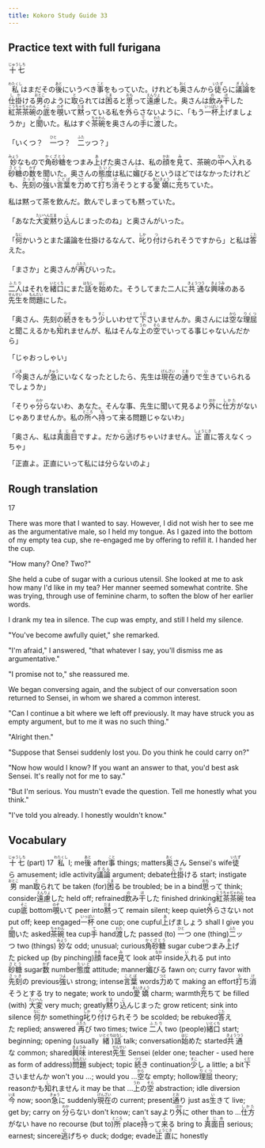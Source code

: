 ```yaml
---
title: Kokoro Study Guide 33
---
```


## Practice text with full furigana

<p>
<ruby><rb>十七</rb><rt>じゅうしち</rt></ruby>
</p>

<p>
<ruby><rb>私</rb><rt>わたくし</rt></ruby>はまだその<ruby><rb>後</rb><rt>あと</rt></ruby>にいうべき<ruby><rb>事</rb><rt>こと</rt></ruby>をもっていた。けれども<ruby><rb>奥</rb><rt>おく</rt></ruby>さんから<ruby><rb>徒</rb><rt>いたず</rt></ruby>らに<ruby><rb>議論</rb><rt>ぎろん</rt></ruby>を<ruby><rb>仕掛</rb><rt>しか</rt></ruby>ける<ruby><rb>男</rb><rt>おとこ</rt></ruby>のように<ruby><rb>取</rb><rt>と</rt></ruby>られては<ruby><rb>困</rb><rt>こま</rt></ruby>ると<ruby><rb>思</rb><rt>おも</rt></ruby>って<ruby><rb>遠慮</rb><rt>えんりょ</rt></ruby>した。奥さんは<ruby><rb>飲</rb><rt>の</rt></ruby>み<ruby><rb>干</rb><rt>ほ</rt></ruby>した<ruby><rb>紅茶茶碗</rb><rt>こうちゃぢゃわん</rt></ruby>の<ruby><rb>底</rb><rt>そこ</rt></ruby>を<ruby><rb>覗</rb><rt>のぞ</rt></ruby>いて<ruby><rb>黙</rb><rt>だま</rt></ruby>っている私を<ruby><rb>外</rb><rt>そ</rt></ruby>らさないように、「もう<ruby><rb>一杯</rb><rt>いっぱい</rt></ruby><ruby><rb>上</rb><rt>あ</rt></ruby>げましょうか」と<ruby><rb>聞</rb><rt>き</rt></ruby>いた。私はすぐ<ruby><rb>茶碗</rb><rt>ちゃわん</rt></ruby>を奥さんの<ruby><rb>手</rb><rt>て</rt></ruby>に<ruby><rb>渡</rb><rt>わた</rt></ruby>した。
</p>

<p>
「いくつ？　<ruby><rb>一</rb><rt>ひと</rt></ruby>つ？　<ruby><rb>二</rb><rt>ふた</rt></ruby>ッつ？」
</p>

<p>
<ruby><rb>妙</rb><rt>みょう</rt></ruby>なもので<ruby><rb>角砂糖</rb><rt>かくざとう</rt></ruby>をつまみ<ruby><rb>上</rb><rt>あ</rt></ruby>げた奥さんは、私の<ruby><rb>顔</rb><rt>かお</rt></ruby>を<ruby><rb>見</rb><rt>み</rt></ruby>て、茶碗の<ruby><rb>中</rb><rt>なか</rt></ruby>へ<ruby><rb>入</rb><rt>い</rt></ruby>れる<ruby><rb>砂糖</rb><rt>さとう</rt></ruby>の<ruby><rb>数</rb><rt>かず</rt></ruby>を聞いた。奥さんの<ruby><rb>態度</rb><rt>たいど</rt></ruby>は私に<ruby><rb>媚</rb><rt>こ</rt></ruby>びるというほどではなかったけれども、<ruby><rb>先刻</rb><rt>さっき</rt></ruby>の<ruby><rb>強</rb><rt>つよ</rt></ruby>い<ruby><rb>言葉</rb><rt>ことば</rt></ruby>を<ruby><rb>力</rb><rt>つと</rt></ruby>めて<ruby><rb>打</rb><rt>う</rt></ruby>ち<ruby><rb>消</rb><rt>け</rt></ruby>そうとする<ruby><rb>愛嬌</rb><rt>あいきょう</rt></ruby>に<ruby><rb>充</rb><rt>み</rt></ruby>ちていた。
</p>

<p>私は黙って茶を飲んだ。飲んでしまっても黙っていた。</p>
<p>
「あなた<ruby><rb>大変</rb><rt>たいへん</rt></ruby><ruby><rb>黙</rb><rt>だま</rt></ruby>り<ruby><rb>込</rb><rt>こ</rt></ruby>んじまったのね」と奥さんがいった。
</p>

<p>
「<ruby><rb>何</rb><rt>なに</rt></ruby>かいうとまた議論を仕掛けるなんて、<ruby><rb>叱</rb><rt>しか</rt></ruby>り<ruby><rb>付</rb><rt>つ</rt></ruby>けられそうですから」と私は<ruby><rb>答</rb><rt>こた</rt></ruby>えた。
</p>

<p>
「まさか」と奥さんが<ruby><rb>再</rb><rt>ふたた</rt></ruby>びいった。
</p>

<p>
<ruby><rb>二人</rb><rt>ふたり</rt></ruby>はそれを<ruby><rb>緒口</rb><rt>いとくち</rt></ruby>にまた<ruby><rb>話</rb><rt>はなし</rt></ruby>を<ruby><rb>始</rb><rt>はじ</rt></ruby>めた。そうしてまた二人に<ruby><rb>共通</rb><rt>きょうつう</rt></ruby>な<ruby><rb>興味</rb><rt>きょうみ</rt></ruby>のある<ruby><rb>先生</rb><rt>せんせい</rt></ruby>を<ruby><rb>問題</rb><rt>もんだい</rt></ruby>にした。
</p>

<p>
「奥さん、先刻の<ruby><rb>続</rb><rt>つづ</rt></ruby>きをもう<ruby><rb>少</rb><rt>すこ</rt></ruby>しいわせて<ruby><rb>下</rb><rt>くだ</rt></ruby>さいませんか。奥さんには<ruby><rb>空</rb><rt>から</rt></ruby>な<ruby><rb>理屈</rb><rt>りくつ</rt></ruby>と聞こえるかも<ruby><rb>知</rb><rt>し</rt></ruby>れませんが、私はそんな<ruby><rb>上</rb><rt>うわ</rt></ruby>の<ruby><rb>空</rb><rt>そら</rt></ruby>でいってる事じゃないんだから」
</p>

<p>「じゃおっしゃい」</p>
<p>
「<ruby><rb>今</rb><rt>いま</rt></ruby>奥さんが<ruby><rb>急</rb><rt>きゅう</rt></ruby>にいなくなったとしたら、先生は<ruby><rb>現在</rb><rt>げんざい</rt></ruby>の<ruby><rb>通</rb><rt>とお</rt></ruby>りで<ruby><rb>生</rb><rt>い</rt></ruby>きていられるでしょうか」
</p>

<p>
「そりゃ<ruby><rb>分</rb><rt>わか</rt></ruby>らないわ、あなた。そんな事、先生に聞いて見るより<ruby><rb>外</rb><rt>ほか</rt></ruby>に<ruby><rb>仕方</rb><rt>しかた</rt></ruby>がないじゃありませんか。私の<ruby><rb>所</rb><rt>ところ</rt></ruby>へ<ruby><rb>持</rb><rt>も</rt></ruby>って<ruby><rb>来</rb><rt>く</rt></ruby>る問題じゃないわ」
</p>

<p>
「奥さん、私は<ruby><rb>真面目</rb><rt>まじめ</rt></ruby>ですよ。だから<ruby><rb>逃</rb><rt>に</rt></ruby>げちゃいけません。<ruby><rb>正直</rb><rt>しょうじき</rt></ruby>に答えなくっちゃ」
</p>

<p>「正直よ。正直にいって私には分らないのよ」</p>

## Rough translation

17

There was more that I wanted to say. However, I did not wish her to see me as the argumentative male, so I held my tongue. As I gazed into the bottom of my empty tea cup, she re-engaged me by offering to refill it. I handed her the cup.

"How many? One? Two?"

She held a cube of sugar with a curious utensil. She looked at me to ask how many I'd like in my tea? Her manner seemed somewhat contrite. She was trying, through use of feminine charm, to soften the blow of her earlier words.

I drank my tea in silence. The cup was empty, and still I held my silence.

"You've become awfully quiet," she remarked.

"I'm afraid," I answered, "that whatever I say, you'll dismiss me as argumentative."

"I promise not to," she reassured me.

We began conversing again, and the subject of our conversation soon returned to Sensei, in whom we shared a common interest.

"Can I continue a bit where we left off previously. It may have struck you as empty argument, but to me it was no such thing."

"Alright then."

"Suppose that Sensei suddenly lost you. Do you think he could carry on?"

"Now how would I know? If you want an answer to that, you'd best ask Sensei. It's really not for me to say."

"But I'm serious. You mustn't evade the question. Tell me honestly what you think."

"I've told you already. I honestly wouldn't know."


## Vocabulary

<p>
<span class="vocabstudy"><ruby><rb>十七</rb><rt>じゅうしち</rt></ruby>&nbsp;(part) 17</span>
<span class="vocabstudy"><ruby><rb>私</rb><rt>わたくし</rt></ruby>&nbsp;I; me</span><span class="vocabstudy"><ruby><rb>後</rb><rt>あと</rt></ruby>&nbsp;after</span><span class="vocabstudy"><ruby><rb>事</rb><rt>こと</rt></ruby>&nbsp;things; matters</span><span class="vocabstudy"><ruby><rb>奥</rb><rt>おく</rt></ruby>さん&nbsp;Sensei's wife</span><span class="vocabstudy"><ruby><rb>徒</rb><rt>いたず</rt></ruby>ら&nbsp;amusement; idle activity</span><span class="vocabstudy"><ruby><rb>議論</rb><rt>ぎろん</rt></ruby>&nbsp;argument; debate</span><span class="vocabstudy"><ruby><rb>仕掛</rb><rt>しか</rt></ruby>ける&nbsp;start; instigate</span><span class="vocabstudy"><ruby><rb>男</rb><rt>おとこ</rt></ruby>&nbsp;man</span><span class="vocabstudy"><ruby><rb>取</rb><rt>と</rt></ruby>られて&nbsp;be taken (for)</span><span class="vocabstudy"><ruby><rb>困</rb><rt>こま</rt></ruby>る&nbsp;be troubled; be in a bind</span><span class="vocabstudy"><ruby><rb>思</rb><rt>おも</rt></ruby>って&nbsp;think; consider</span><span class="vocabstudy"><ruby><rb>遠慮</rb><rt>えんりょ</rt></ruby>した&nbsp;held off; refrained</span><span class="vocabstudy"><ruby><rb>飲</rb><rt>の</rt></ruby>み<ruby><rb>干</rb><rt>ほ</rt></ruby>した&nbsp;finished drinking</span><span class="vocabstudy"><ruby><rb>紅茶茶碗</rb><rt>こうちゃぢゃわん</rt></ruby>&nbsp;tea cup</span><span class="vocabstudy"><ruby><rb>底</rb><rt>そこ</rt></ruby>&nbsp;bottom</span><span class="vocabstudy"><ruby><rb>覗</rb><rt>のぞ</rt></ruby>いて&nbsp;peer into</span><span class="vocabstudy"><ruby><rb>黙</rb><rt>だま</rt></ruby>って&nbsp;remain silent; keep quiet</span><span class="vocabstudy"><ruby><rb>外</rb><rt>そ</rt></ruby>らさない&nbsp;not put off; keep engaged</span><span class="vocabstudy"><ruby><rb>一杯</rb><rt>いっぱい</rt></ruby>&nbsp;one cup; one cupful</span><span class="vocabstudy"><ruby><rb>上</rb><rt>あ</rt></ruby>げましょう&nbsp;shall I give you</span><span class="vocabstudy"><ruby><rb>聞</rb><rt>き</rt></ruby>いた&nbsp;asked</span><span class="vocabstudy"><ruby><rb>茶碗</rb><rt>ちゃわん</rt></ruby>&nbsp;tea cup</span><span class="vocabstudy"><ruby><rb>手</rb><rt>て</rt></ruby>&nbsp;hand</span><span class="vocabstudy"><ruby><rb>渡</rb><rt>わた</rt></ruby>した&nbsp;passed (to)</span>
<span class="vocabstudy"><ruby><rb>一</rb><rt>ひと</rt></ruby>つ&nbsp;one (thing)</span><span class="vocabstudy"><ruby><rb>二</rb><rt>ふた</rt></ruby>ッつ&nbsp;two (things)</span>
<span class="vocabstudy"><ruby><rb>妙</rb><rt>みょう</rt></ruby>な&nbsp;odd; unusual; curious</span><span class="vocabstudy"><ruby><rb>角砂糖</rb><rt>かくざとう</rt></ruby>&nbsp;sugar cube</span><span class="vocabstudy">つまみ<ruby><rb>上</rb><rt>あ</rt></ruby>げた&nbsp;picked up (by pinching)</span><span class="vocabstudy"><ruby><rb>顔</rb><rt>かお</rt></ruby>&nbsp;face</span><span class="vocabstudy"><ruby><rb>見</rb><rt>み</rt></ruby>て&nbsp;look at</span><span class="vocabstudy"><ruby><rb>中</rb><rt>なか</rt></ruby>&nbsp;inside</span><span class="vocabstudy"><ruby><rb>入</rb><rt>い</rt></ruby>れる&nbsp;put into</span><span class="vocabstudy"><ruby><rb>砂糖</rb><rt>さとう</rt></ruby>&nbsp;sugar</span><span class="vocabstudy"><ruby><rb>数</rb><rt>かず</rt></ruby>&nbsp;number</span><span class="vocabstudy"><ruby><rb>態度</rb><rt>たいど</rt></ruby>&nbsp;attitude; manner</span><span class="vocabstudy"><ruby><rb>媚</rb><rt>こ</rt></ruby>びる&nbsp;fawn on; curry favor with</span><span class="vocabstudy"><ruby><rb>先刻</rb><rt>さっき</rt></ruby>の&nbsp;previous</span><span class="vocabstudy"><ruby><rb>強</rb><rt>つよ</rt></ruby>い&nbsp;strong; intense</span><span class="vocabstudy"><ruby><rb>言葉</rb><rt>ことば</rt></ruby>&nbsp;words</span><span class="vocabstudy"><ruby><rb>力</rb><rt>つと</rt></ruby>めて&nbsp;making an effort</span><span class="vocabstudy"><ruby><rb>打</rb><rt>う</rt></ruby>ち<ruby><rb>消</rb><rt>け</rt></ruby>そうとする&nbsp;try to negate; work to undo</span><span class="vocabstudy"><ruby><rb>愛嬌</rb><rt>あいきょう</rt></ruby>&nbsp;charm; warmth</span><span class="vocabstudy"><ruby><rb>充</rb><rt>み</rt></ruby>ちて&nbsp;be filled (with)</span>
<span class="vocabstudy"><ruby><rb>大変</rb><rt>たいへん</rt></ruby>&nbsp;very much; greatly</span><span class="vocabstudy"><ruby><rb>黙</rb><rt>だま</rt></ruby>り<ruby><rb>込</rb><rt>こ</rt></ruby>んじまった&nbsp;grow reticent; sink into silence</span>
<span class="vocabstudy"><ruby><rb>何</rb><rt>なに</rt></ruby>か&nbsp;something</span><span class="vocabstudy"><ruby><rb>叱</rb><rt>しか</rt></ruby>り<ruby><rb>付</rb><rt>つ</rt></ruby>けられそう&nbsp;be scolded; be rebuked</span><span class="vocabstudy"><ruby><rb>答</rb><rt>こた</rt></ruby>えた&nbsp;replied; answered</span>
<span class="vocabstudy"><ruby><rb>再</rb><rt>ふたた</rt></ruby>び&nbsp;two times; twice</span>
<span class="vocabstudy"><ruby><rb>二人</rb><rt>ふたり</rt></ruby>&nbsp;two (people)</span><span class="vocabstudy"><ruby><rb>緒口</rb><rt>いとくち</rt></ruby>&nbsp;start; beginning; opening (usually <ruby><rb>緒</rb><rt>いとぐち</rt></ruby>)</span><span class="vocabstudy"><ruby><rb>話</rb><rt>はなし</rt></ruby>&nbsp;talk; conversation</span><span class="vocabstudy"><ruby><rb>始</rb><rt>はじ</rt></ruby>めた&nbsp;started</span><span class="vocabstudy"><ruby><rb>共通</rb><rt>きょうつう</rt></ruby>な&nbsp;common; shared</span><span class="vocabstudy"><ruby><rb>興味</rb><rt>きょうみ</rt></ruby>&nbsp;interest</span><span class="vocabstudy"><ruby><rb>先生</rb><rt>せんせい</rt></ruby>&nbsp;Sensei (elder one; teacher - used here as form of address)</span><span class="vocabstudy"><ruby><rb>問題</rb><rt>もんだい</rt></ruby>&nbsp;subject; topic</span>
<span class="vocabstudy"><ruby><rb>続</rb><rt>つづ</rt></ruby>き&nbsp;continuation</span><span class="vocabstudy"><ruby><rb>少</rb><rt>すこ</rt></ruby>し&nbsp;a little; a bit</span><span class="vocabstudy"><ruby><rb>下</rb><rt>くだ</rt></ruby>さいませんか&nbsp;won't you ...; would you ...</span><span class="vocabstudy"><ruby><rb>空</rb><rt>から</rt></ruby>な&nbsp;empty; hollow</span><span class="vocabstudy"><ruby><rb>理屈</rb><rt>りくつ</rt></ruby>&nbsp;theory; reason</span><span class="vocabstudy">かも<ruby><rb>知</rb><rt>し</rt></ruby>れません&nbsp;it may be that ...</span><span class="vocabstudy"><ruby><rb>上</rb><rt>うわ</rt></ruby>の<ruby><rb>空</rb><rt>そら</rt></ruby>&nbsp;abstraction; idle diversion</span>
<span class="vocabstudy"><ruby><rb>今</rb><rt>いま</rt></ruby>&nbsp;now; soon</span><span class="vocabstudy"><ruby><rb>急</rb><rt>きゅう</rt></ruby>に&nbsp;suddenly</span><span class="vocabstudy"><ruby><rb>現在</rb><rt>げんざい</rt></ruby>の&nbsp;current; present</span><span class="vocabstudy"><ruby><rb>通</rb><rt>とお</rt></ruby>り&nbsp;just as</span><span class="vocabstudy"><ruby><rb>生</rb><rt>い</rt></ruby>きて&nbsp;live; get by; carry on</span>
<span class="vocabstudy"><ruby><rb>分</rb><rt>わか</rt></ruby>らない&nbsp;don't know; can't say</span><span class="vocabstudy">より<ruby><rb>外</rb><rt>ほか</rt></ruby>に&nbsp;other than to ...</span><span class="vocabstudy"><ruby><rb>仕方</rb><rt>しかた</rt></ruby>がない&nbsp;have no recourse (but to)</span><span class="vocabstudy"><ruby><rb>所</rb><rt>ところ</rt></ruby>&nbsp;place</span><span class="vocabstudy"><ruby><rb>持</rb><rt>も</rt></ruby>って<ruby><rb>来</rb><rt>く</rt></ruby>る&nbsp;bring to</span>
<span class="vocabstudy"><ruby><rb>真面目</rb><rt>まじめ</rt></ruby>&nbsp;serious; earnest; sincere</span><span class="vocabstudy"><ruby><rb>逃</rb><rt>に</rt></ruby>げちゃ&nbsp;duck; dodge; evade</span><span class="vocabstudy"><ruby><rb>正直</rb><rt>しょうじき</rt></ruby>に&nbsp;honestly</span>
</p>
